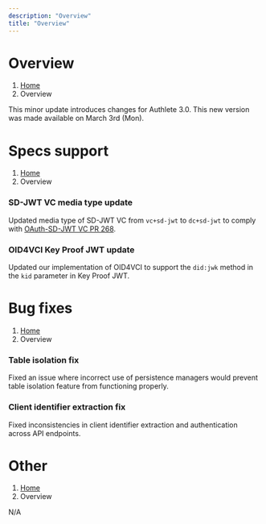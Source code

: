 ```yaml
---
description: "Overview"
title: "Overview"
---
```




# Overview
1. [Home](https://www.authlete.com/)
3. Overview

This minor update introduces changes for Authlete 3.0.
This new version was made available on March 3rd (Mon).

# Specs support
1. [Home](https://www.authlete.com/)
3. Overview

### SD-JWT VC media type update

Updated media type of SD-JWT VC from `vc+sd-jwt` to `dc+sd-jwt` to comply with [OAuth-SD-JWT VC PR 268](https://github.com/oauth-wg/oauth-sd-jwt-vc/pull/268).

### OID4VCI Key Proof JWT update

Updated our implementation of OID4VCI to support the `did:jwk` method in the `kid` parameter in Key Proof JWT.

# Bug fixes
1. [Home](https://www.authlete.com/)
3. Overview

### Table isolation fix

Fixed an issue where incorrect use of persistence managers would prevent table isolation feature from functioning properly.

### Client identifier extraction fix

Fixed inconsistencies in client identifier extraction and authentication across API endpoints.

# Other
1. [Home](https://www.authlete.com/)
3. Overview

N/A

